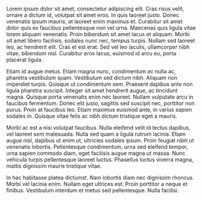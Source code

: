 

<ArticleHeader article={props.article} />

Lorem ipsum dolor sit amet, consectetur adipiscing elit. Cras risus velit, ornare a dictum id, volutpat sit amet eros. In quis laoreet justo. Donec venenatis ipsum mauris, at laoreet enim maximus et. Curabitur sit amet dolor quis ex faucibus pellentesque non vel urna. Maecenas quis ligula vitae lorem aliquam venenatis. Proin bibendum sit amet lacus et aliquam. Morbi sit amet libero facilisis, sodales nunc nec, tempus turpis. Nullam sed laoreet leo, ac hendrerit elit. Cras et est erat. Sed vel leo iaculis, ullamcorper nibh vitae, bibendum nisl. Curabitur eros lacus, euismod id arcu eu, porta placerat ligula.

Etiam id augue metus. Etiam magna nunc, condimentum ac nulla ac, pharetra vestibulum quam. Vestibulum sed dictum nibh. Aliquam non imperdiet turpis. Quisque ut condimentum sem. Praesent dapibus ante non ligula pharetra suscipit. Integer sit amet hendrerit augue, ac tincidunt magna. Quisque porta venenatis enim nec laoreet. Nullam vulputate arcu in faucibus fermentum. Donec elit justo, sagittis sed suscipit nec, porttitor non purus. Proin at faucibus leo. Etiam maximus euismod ante, in varius sapien sodales in. Quisque vitae felis ac nibh dictum tristique eget a mauris.

Morbi ac est a nisi volutpat faucibus. Nulla eleifend velit id lectus dapibus, vel laoreet sem malesuada. Nulla sed quam a ligula rutrum lacinia. Etiam augue nisl, dapibus ut enim ut, ultricies sodales ipsum. Proin feugiat nibh ut venenatis lobortis. Pellentesque condimentum, urna sed eleifend tempor, urna sapien commodo diam, eget facilisis augue magna ut massa. Nunc vehicula turpis pellentesque laoreet luctus. Phasellus luctus viverra magna, mattis dignissim mauris tristique vitae.

In hac habitasse platea dictumst. Nam lobortis diam nec dignissim rhoncus. Morbi vel lacinia enim. Nullam eget ultrices est. Proin porttitor a neque et finibus. Vestibulum interdum et metus sed pellentesque. Nulla facilisi.

<LikeButton />

